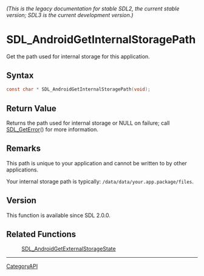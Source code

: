 ====== (This is the legacy documentation for stable SDL2, the current stable version; SDL3 is the current development version.) ======
= SDL_AndroidGetInternalStoragePath =

Get the path used for internal storage for this application.

== Syntax ==

<syntaxhighlight lang='c'>
const char * SDL_AndroidGetInternalStoragePath(void);
</syntaxhighlight>

== Return Value ==

Returns the path used for internal storage or NULL on failure; call
[[SDL_GetError]]() for more information.

== Remarks ==

This path is unique to your application and cannot be written to by other
applications.

Your internal storage path is typically:
<code>/data/data/your.app.package/files</code>.

== Version ==

This function is available since SDL 2.0.0.

== Related Functions ==

:[[SDL_AndroidGetExternalStorageState]]

----
[[CategoryAPI]]


